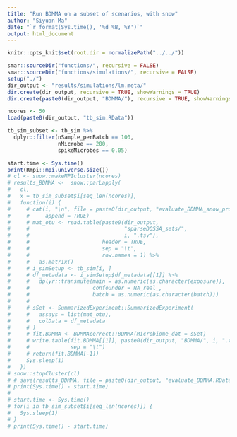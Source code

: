 ```yaml
---
title: "Run BDMMA on a subset of scenarios, with snow"
author: "Siyuan Ma"
date: "`r format(Sys.time(), '%d %B, %Y')`"
output: html_document
---
```

```r
knitr::opts_knit$set(root.dir = normalizePath("../../"))
```
```r
smar::sourceDir("functions/", recursive = FALSE)
smar::sourceDir("functions/simulations/", recursive = FALSE)
setup("./")
dir_output <- "results/simulations/lm.meta/"
dir.create(dir_output, recursive = TRUE, showWarnings = TRUE)
dir.create(paste0(dir_output, "BDMMA/"), recursive = TRUE, showWarnings = TRUE)
```

```r
ncores <- 50
load(paste0(dir_output, "tb_sim.RData"))
```
```r
tb_sim_subset <- tb_sim %>%
  dplyr::filter(nSample_perBatch == 100,
                nMicrobe == 200,
                spikeMicrobes == 0.05)

start.time <- Sys.time()
print(Rmpi::mpi.universe.size())
# cl <- snow::makeMPIcluster(ncores)
# results_BDMMA <-  snow::parLapply(
#   cl,
#   x = tb_sim_subset$i[seq_len(ncores)],
#   function(i) {
#     # cat(i, "\n", file = paste0(dir_output, "evaluate_BDMMA_snow_progress.txt"),
#     #     append = TRUE)
#     # mat_otu <- read.table(paste0(dir_output,
#     #                              "sparseDOSSA_sets/",
#     #                              i, ".tsv"),
#     #                       header = TRUE,
#     #                       sep = "\t",
#     #                       row.names = 1) %>%
#     #   as.matrix()
#     # i_simSetup <- tb_sim[i, ]
#     # df_metadata <- i_simSetup$df_metadata[[1]] %>%
#     #   dplyr::transmute(main = as.numeric(as.character(exposure)),
#     #                    confounder = NA_real_,
#     #                    batch = as.numeric(as.character(batch)))
#     #
#     # sSet <- SummarizedExperiment::SummarizedExperiment(
#     #   assays = list(mat_otu),
#     #   colData = df_metadata
#     # )
#     # fit.BDMMA <- BDMMAcorrect::BDMMA(Microbiome_dat = sSet)
#     # write.table(fit.BDMMA[[1]], paste0(dir_output, "BDMMA/", i, ".tsv"),
#     #             sep = "\t")
#     # return(fit.BDMMA[-1])
#     Sys.sleep(1)
#   })
# snow::stopCluster(cl)
# # save(results_BDMMA, file = paste0(dir_output, "evaluate_BDMMA.RData"))
# print(Sys.time() - start.time)
# 
# start.time <- Sys.time()
# for(i in tb_sim_subset$i[seq_len(ncores)]) {
#   Sys.sleep(1)
# }
# print(Sys.time() - start.time)
```